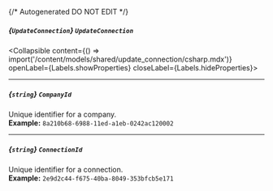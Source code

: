 {/* Autogenerated DO NOT EDIT  */}

##### *{`UpdateConnection`}* `UpdateConnection`
<Collapsible content={() => import('/content/models/shared/update_connection/csharp.mdx')} openLabel={Labels.showProperties} closeLabel={Labels.hideProperties}>
</Collapsible>

---
##### *{`string`}* `CompanyId`
Unique identifier for a company.
<br/>
**Example:** `8a210b68-6988-11ed-a1eb-0242ac120002`

---
##### *{`string`}* `ConnectionId`
Unique identifier for a connection.
<br/>
**Example:** `2e9d2c44-f675-40ba-8049-353bfcb5e171`


